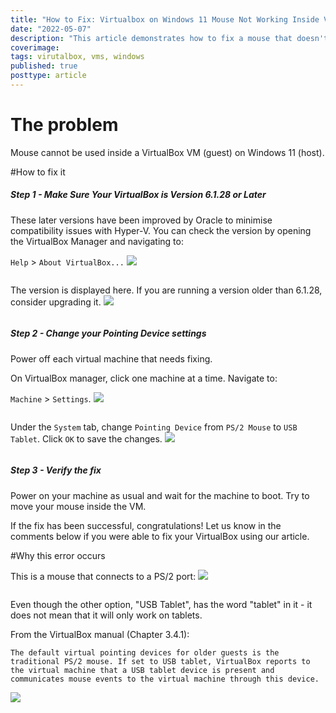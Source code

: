 ```yaml
---
title: "How to Fix: Virtualbox on Windows 11 Mouse Not Working Inside VM"
date: "2022-05-07"
description: "This article demonstrates how to fix a mouse that doesn't work inside VirtualBox VM on a computer with Windows 11."
coverimage: 
tags: virutalbox, vms, windows
published: true
posttype: article
---
```

# The problem

Mouse cannot be used inside a VirtualBox VM (guest) on Windows 11 (host).

#How to fix it

<h5 class="step">Step 1 - Make Sure Your VirtualBox is Version 6.1.28 or Later</h5>

These later versions have been improved by Oracle to minimise compatibility issues with Hyper-V. You can check the version by opening the VirtualBox Manager and navigating to:

`Help` > `About VirtualBox...`
<img src="/static/8ff29026-eb9d-4044-b6ab-bd89052f590f.png">

![]()

The version is displayed here. If you are running a version older than 6.1.28, consider upgrading it.
<img src="/static/63677c92-6c55-4458-bfe0-629b9da2fb7c.png">

![]()

<h5 class="step">Step 2 - Change your Pointing Device settings</h5>

Power off each virtual machine that needs fixing. 

On VirtualBox manager, click one machine at a time. Navigate to:

 `Machine` > `Settings`.
<img src="/static/65c7a514-4057-4dc6-8b12-18c7c3f4a6f4.png">

![]()

Under the `System` tab, change `Pointing Device` from `PS/2 Mouse` to `USB Tablet`. Click `OK` to save the changes.
<img src="/static/80917044-71b0-49a0-b45a-12a2b014e699.png">

![]()

<h5 class="step">Step 3 - Verify the fix</h5>

Power on your machine as usual and wait for the machine to boot. Try to move your mouse inside the VM.

If the fix has been successful, congratulations! Let us know in the comments below if you were able to fix your VirtualBox using our article.

#Why this error occurs

This is a mouse that connects to a PS/2 port:
<img src="/static/25ebb32f-2632-4ced-851d-bebe9ed89656.png">

![]()

Even though the other option, "USB Tablet", has the word "tablet" in it - it does not mean that it will only work on tablets. 

From the VirtualBox manual (Chapter 3.4.1):

```
The default virtual pointing devices for older guests is the traditional PS/2 mouse. If set to USB tablet, VirtualBox reports to the virtual machine that a USB tablet device is present and communicates mouse events to the virtual machine through this device.
```
<img src="/static/5157faa7-03ef-4249-a625-4f889c318415.png">

![]()